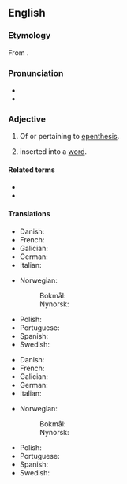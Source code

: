 ==English==

===Etymology===
{{PIE root|en|dʰeh₁}}
From {{der|en|grc|ἐπενθετικός|t=inserted}}.

===Pronunciation===
* {{IPA|/ˌɛpənˈθɛtɪk/|lang=en}}
* {{hyph|ep|en|thet|ic|lang=en}}

===Adjective===
{{en-adj|-}}

# {{lb|en|phonology|phonetics}} Of or pertaining to [[epenthesis]].
# {{lb|en|phonology|of a [[phoneme]] or [[syllable]]}} inserted into a [[word]].

====Related terms====
* {{l|en|epenthesis}}
* {{l|en|epenthetically}}

====Translations====
{{trans-top|of or pertaining to epenthesis}}
* Danish: {{t|da|epentetisk}}
* French: {{t|fr|épenthétique}}
* Galician: {{t|gl|epentético}}
* German: {{t|de|epenthetisch}}
* Italian: {{t|it|epentetico}}
{{trans-mid}}
* Norwegian:
*: Bokmål: {{t|nb|epentetisk}}
*: Nynorsk: {{t|nn|epentetisk}}
* Polish: {{t|pl|epentetyczny}}
* Portuguese: {{t|pt|epentético}}
* Spanish: {{t+|es|epentético}}
* Swedish: {{t|sv|epentetisk}}
{{trans-bottom}}

{{trans-top|inserted into a word}}
* Danish: {{t|da|epentetisk}}
* French: {{t|fr|épenthétique}}
* Galician: {{t|gl|epentético}}
* German: {{t|de|epenthetisch}}
* Italian: {{t|it|epentetico}}
{{trans-mid}}
* Norwegian:
*: Bokmål: {{t|nb|epentetisk}}
*: Nynorsk: {{t|nn|epentetisk}}
* Polish: {{t|pl|epentetyczny}}
* Portuguese: {{t|pt|epentético}}
* Spanish: {{t+|es|epentético}}
* Swedish: {{t|sv|epentetisk}}
{{trans-bottom}}
